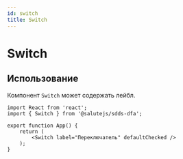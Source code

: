 ```yaml
---
id: switch
title: Switch
---
```



# Switch
<Description name="Switch" />
<PropsTable name="Switch" />

## Использование
Компонент `Switch` может содержать лейбл.

```tsx live
import React from 'react';
import { Switch } from '@salutejs/sdds-dfa';

export function App() {
    return (
        <Switch label="Переключатель" defaultChecked />
    );
}
```
